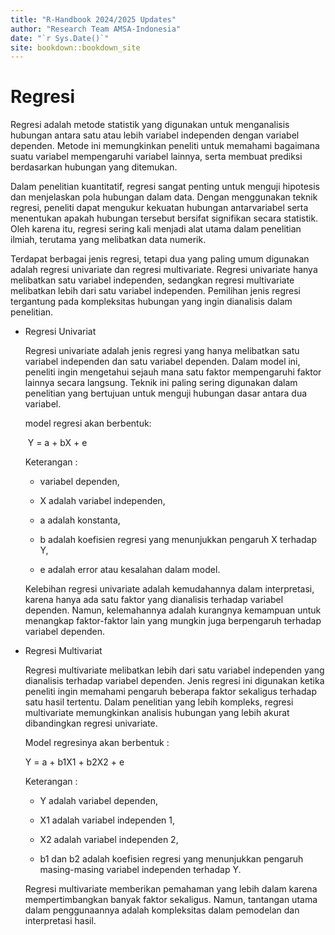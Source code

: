 ```yaml
---
title: "R-Handbook 2024/2025 Updates"
author: "Research Team AMSA-Indonesia"
date: "`r Sys.Date()`"
site: bookdown::bookdown_site
---
```


# Regresi

Regresi adalah metode statistik yang digunakan untuk menganalisis hubungan antara satu atau lebih variabel independen dengan variabel dependen. Metode ini memungkinkan peneliti untuk memahami bagaimana suatu variabel mempengaruhi variabel lainnya, serta membuat prediksi berdasarkan hubungan yang ditemukan.

Dalam penelitian kuantitatif, regresi sangat penting untuk menguji hipotesis dan menjelaskan pola hubungan dalam data. Dengan menggunakan teknik regresi, peneliti dapat mengukur kekuatan hubungan antarvariabel serta menentukan apakah hubungan tersebut bersifat signifikan secara statistik. Oleh karena itu, regresi sering kali menjadi alat utama dalam penelitian ilmiah, terutama yang melibatkan data numerik.

Terdapat berbagai jenis regresi, tetapi dua yang paling umum digunakan adalah regresi univariate dan regresi multivariate. Regresi univariate hanya melibatkan satu variabel independen, sedangkan regresi multivariate melibatkan lebih dari satu variabel independen. Pemilihan jenis regresi tergantung pada kompleksitas hubungan yang ingin dianalisis dalam penelitian.

-   Regresi Univariat

    Regresi univariate adalah jenis regresi yang hanya melibatkan satu variabel independen dan satu variabel dependen. Dalam model ini, peneliti ingin mengetahui sejauh mana satu faktor mempengaruhi faktor lainnya secara langsung. Teknik ini paling sering digunakan dalam penelitian yang bertujuan untuk menguji hubungan dasar antara dua variabel.

    model regresi akan berbentuk:

     Y = a + bX + e 

    Keterangan :

    -   variabel dependen,

    -   X adalah variabel independen,

    -   a adalah konstanta,

    -   b adalah koefisien regresi yang menunjukkan pengaruh X terhadap Y,

    -   e adalah error atau kesalahan dalam model.

    Kelebihan regresi univariate adalah kemudahannya dalam interpretasi, karena hanya ada satu faktor yang dianalisis terhadap variabel dependen. Namun, kelemahannya adalah kurangnya kemampuan untuk menangkap faktor-faktor lain yang mungkin juga berpengaruh terhadap variabel dependen.

-   Regresi Multivariat

    Regresi multivariate melibatkan lebih dari satu variabel independen yang dianalisis terhadap variabel dependen. Jenis regresi ini digunakan ketika peneliti ingin memahami pengaruh beberapa faktor sekaligus terhadap satu hasil tertentu. Dalam penelitian yang lebih kompleks, regresi multivariate memungkinkan analisis hubungan yang lebih akurat dibandingkan regresi univariate.

    Model regresinya akan berbentuk :

    Y = a + b1X1 + b2X2 + e 

    Keterangan :

    -   Y adalah variabel dependen,

    -   X1 adalah variabel independen 1,

    -   X2 adalah variabel independen 2,

    -   b1 dan b2 adalah koefisien regresi yang menunjukkan pengaruh masing-masing variabel independen terhadap Y.

    Regresi multivariate memberikan pemahaman yang lebih dalam karena mempertimbangkan banyak faktor sekaligus. Namun, tantangan utama dalam penggunaannya adalah kompleksitas dalam pemodelan dan interpretasi hasil. 
